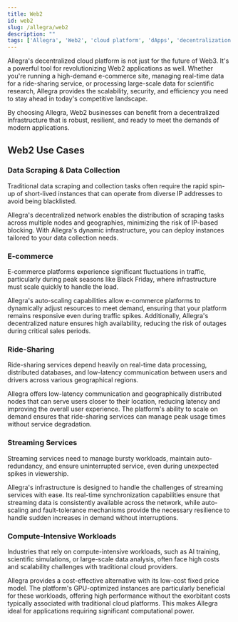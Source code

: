 ```yaml
---
title: Web2 
id: web2
slug: /allegra/web2
description: ""
tags: ['Allegra', 'Web2', 'cloud platform', 'dApps', 'decentralization']
---
```


Allegra's decentralized cloud platform is not just for the future of Web3. It's a powerful tool for revolutionizing Web2 applications as well. Whether you're running a high-demand e-commerce site, managing real-time data for a ride-sharing service, or processing large-scale data for scientific research, Allegra provides the scalability, security, and efficiency you need to stay ahead in today's competitive landscape.

By choosing Allegra, Web2 businesses can benefit from a decentralized infrastructure that is robust, resilient, and ready to meet the demands of modern applications.

## Web2 Use Cases

### Data Scraping & Data Collection

Traditional data scraping and collection tasks often require the rapid spin-up of short-lived instances that can operate from diverse IP addresses to avoid being blacklisted.

Allegra's decentralized network enables the distribution of scraping tasks across multiple nodes and geographies, minimizing the risk of IP-based blocking. With Allegra's dynamic infrastructure, you can deploy instances tailored to your data collection needs.

### E-commerce

E-commerce platforms experience significant fluctuations in traffic, particularly during peak seasons like Black Friday, where infrastructure must scale quickly to handle the load.

Allegra's auto-scaling capabilities allow e-commerce platforms to dynamically adjust resources to meet demand, ensuring that your platform remains responsive even during traffic spikes. Additionally, Allegra's decentralized nature ensures high availability, reducing the risk of outages during critical sales periods.

### Ride-Sharing

Ride-sharing services depend heavily on real-time data processing, distributed databases, and low-latency communication between users and drivers across various geographical regions.

Allegra offers low-latency communication and geographically distributed nodes that can serve users closer to their location, reducing latency and improving the overall user experience. The platform's ability to scale on demand ensures that ride-sharing services can manage peak usage times without service degradation.

### Streaming Services

Streaming services need to manage bursty workloads, maintain auto-redundancy, and ensure uninterrupted service, even during unexpected spikes in viewership.

Allegra's infrastructure is designed to handle the challenges of streaming services with ease. Its real-time synchronization capabilities ensure that streaming data is consistently available across the network, while auto-scaling and fault-tolerance mechanisms provide the necessary resilience to handle sudden increases in demand without interruptions.

### Compute-Intensive Workloads

Industries that rely on compute-intensive workloads, such as AI training, scientific simulations, or large-scale data analysis, often face high costs and scalability challenges with traditional cloud providers.

Allegra provides a cost-effective alternative with its low-cost fixed price model. The platform's GPU-optimized instances are particularly beneficial for these workloads, offering high performance without the exorbitant costs typically associated with traditional cloud platforms. This makes Allegra ideal for applications requiring significant computational power.
